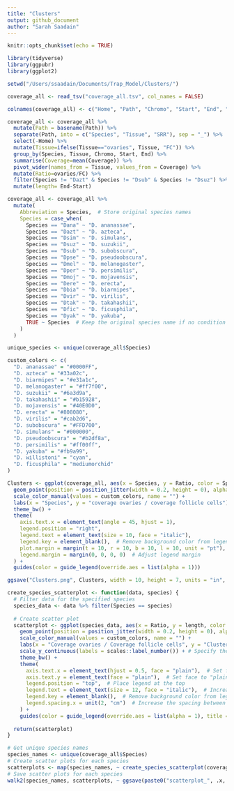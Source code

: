 ```yaml
---
title: "Clusters"
output: github_document
author: "Sarah Saadain"
---
```


```r
knitr::opts_chunk$set(echo = TRUE)
```

```r
library(tidyverse)
library(ggpubr)
library(ggplot2)
```

```r
setwd("/Users/ssaadain/Documents/Trap_Model/Clusters/")

coverage_all <- read_tsv("coverage_all.tsv", col_names = FALSE)
```

```r
colnames(coverage_all) <- c("Home", "Path", "Chromo", "Start", "End", "Coverage")

coverage_all <- coverage_all %>% 
  mutate(Path = basename(Path)) %>% 
  separate(Path, into = c("Species", "Tissue", "SRR"), sep = "_") %>% 
  select(-Home) %>%
  mutate(Tissue=ifelse(Tissue=="ovaries", Tissue, "FC")) %>%
  group_by(Species, Tissue, Chromo, Start, End) %>%
  summarise(Coverage=mean(Coverage)) %>%
  pivot_wider(names_from = Tissue, values_from = Coverage) %>%
  mutate(Ratio=ovaries/FC) %>%
  filter(Species != "Dazt" & Species != "Dsub" & Species != "Dsuz") %>% #Dazt, Dsub and Dsuz have no FC data
  mutate(length= End-Start)

coverage_all <- coverage_all %>%
  mutate(
    Abbreviation = Species,  # Store original species names
    Species = case_when(
      Species == "Dana" ~ "D. ananassae",
      Species == "Dazt" ~ "D. azteca",
      Species == "Dsim" ~ "D. simulans",
      Species == "Dsuz" ~ "D. suzukii",
      Species == "Dsub" ~ "D. subobscura",
      Species == "Dpse" ~ "D. pseudoobscura",
      Species == "Dmel" ~ "D. melanogaster",
      Species == "Dper" ~ "D. persimilis",
      Species == "Dmoj" ~ "D. mojavensis",
      Species == "Dere" ~ "D. erecta",
      Species == "Dbia" ~ "D. biarmipes", 
      Species == "Dvir" ~ "D. virilis",
      Species == "Dtak" ~ "D. takahashii",
      Species == "Dfic" ~ "D. ficusphila",
      Species == "Dyak" ~ "D. yakuba",
      TRUE ~ Species  # Keep the original species name if no condition is met
    )
  )
````

```r
unique_species <- unique(coverage_all$Species)

custom_colors <- c(
  "D. ananassae" = "#0000FF",
  "D. azteca" = "#33a02c",
  "D. biarmipes" = "#e31a1c",
  "D. melanogaster" = "#ff7f00",
  "D. suzukii" = "#6a3d9a",
  "D. takahashii" = "#b15928",
  "D. mojavensis" = "#40E0D0",
  "D. erecta" = "#808080",
  "D. virilis" = "#cab2d6",
  "D. subobscura" = "#FFD700",
  "D. simulans" = "#000000",
  "D. pseudoobscura" = "#b2df8a",
  "D. persimilis" = "#ff00ff",
  "D. yakuba" = "#fb9a99",
  "D. willistoni" = "cyan",
  "D. ficusphila" = "mediumorchid"
)

Clusters <- ggplot(coverage_all, aes(x = Species, y = Ratio, color = Species)) +
  geom_point(position = position_jitter(width = 0.2, height = 0), alpha = 0.3) + 
  scale_color_manual(values = custom_colors, name = "") +
  labs(x = "Species", y = "coverage ovaries / coverage follicle cells") +
  theme_bw() +
  theme(
    axis.text.x = element_text(angle = 45, hjust = 1),
    legend.position = "right",
    legend.text = element_text(size = 10, face = "italic"),
    legend.key = element_blank(),  # Remove background color from legend
    plot.margin = margin(t = 10, r = 10, b = 10, l = 10, unit = "pt"),  # Adjust margins
    legend.margin = margin(0, 0, 0, 0)  # Adjust legend margin
  ) +
  guides(color = guide_legend(override.aes = list(alpha = 1)))

ggsave("Clusters.png", Clusters, width = 10, height = 7, units = "in", dpi = 300)
```

```r
create_species_scatterplot <- function(data, species) {
  # Filter data for the specified species
  species_data <- data %>% filter(Species == species)
  
  # Create scatter plot
  scatterplot <- ggplot(species_data, aes(x = Ratio, y = length, color = Species)) +
    geom_point(position = position_jitter(width = 0.2, height = 0), alpha = 0.7, show.legend = FALSE) +
    scale_color_manual(values = custom_colors, name = "") +
    labs(x = "Coverage ovaries / Coverage follicle cells", y = "Cluster Length") +
    scale_y_continuous(labels = scales::label_number()) + # Specify the format of y-axis labels
    theme_bw() + 
    theme(
      axis.text.x = element_text(hjust = 0.5, face = "plain"),  # Set face to "plain" for x-axis labels
      axis.text.y = element_text(face = "plain"),  # Set face to "plain" for y-axis labels
      legend.position = "top",  # Place legend at the top
      legend.text = element_text(size = 12, face = "italic"),  # Increase legend text size
      legend.key = element_blank(),  # Remove background color from legend
      legend.spacing.x = unit(2, "cm")  # Increase the spacing between legend items
    ) +
    guides(color = guide_legend(override.aes = list(alpha = 1), title = NULL))  # Remove legend title and symbol
  
  return(scatterplot)
}

# Get unique species names
species_names <- unique(coverage_all$Species)
# Create scatter plots for each species
scatterplots <- map(species_names, ~ create_species_scatterplot(coverage_all, .x))
# Save scatter plots for each species
walk2(species_names, scatterplots, ~ ggsave(paste0("scatterplot_", .x, ".png"), .y, width = 10, height = 7, units = "in", dpi = 300))

```
